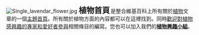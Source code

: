 [[File:Single_lavendar_flower.jpg|left]] 
<span style="line-height:150%;">
<span style="margin-right: 0.1em; font-size: 150%;">'''植物首頁'''</span>是整合維基百科上所有關於[[植物|植物]]文章的一個[[Portal:首頁|主題首頁]]。所有關於植物方面的內容都可以在這裡找到。同時<u>歡迎對植物感興趣的專家和愛好者參與</u>相關條目的編寫。您也可以加入我們的'''[[Wikipedia:植物興趣小組維基人列表|植物興趣小組]]'''。
</span>